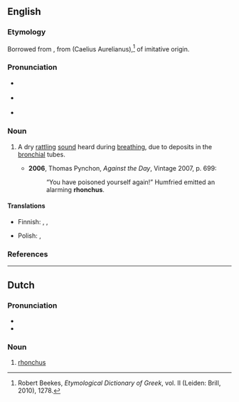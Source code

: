 ==English==
{{was wotd|2009|November|16}}

===Etymology===
Borrowed from {{bor|en|la|rhonchus|t=snoring}}, from {{etyl|grc|en}} {{m|grc|ῥόγχος}} (Caelius Aurelianus),<ref>Robert Beekes, ''Etymological Dictionary of Greek'', vol. II (Leiden: Brill, 2010), 1278.</ref> of imitative origin.

===Pronunciation===
* {{a|UK}} {{IPA|en|/ˈɹɒŋ.kəs/}}
* {{a|US}} {{IPA|en|/ˈɹɑŋ.kəs/}}
* {{audio|en|En-us-rhonchus.ogg|Audio (US)}}

===Noun===
{{en-noun|rhonchi}}

# {{lb|en|medicine}} A dry [[rattling]] [[sound]] heard during [[breathing]], due to deposits in the [[bronchial]] tubes.
#* '''2006''', Thomas Pynchon, ''Against the Day'', Vintage 2007, p. 699:
#*: “You have poisoned yourself again!” Humfried emitted an alarming '''rhonchus'''.

====Translations====
{{trans-top|sound}}
* Finnish: {{t|fi|rohina}}, {{t|fi|rahina}}, {{t+|fi|korina}}
{{trans-mid}}
* Polish: {{t+|pl|rzężenie}}, {{t|pl|rzężenia|p}}
{{trans-bottom}}

===References===
<references/>

{{c|en|Medical signs and symptoms|Sounds}}

----

==Dutch==

===Pronunciation===
* {{IPA|nl|/ˈrɔŋkʏs/}}
* {{audio|nl|Nl-rhonchus.ogg|Audio}}

===Noun===
{{nl-noun|f|rhonchi|rhonchuske}}
# [[rhonchus#English|rhonchus]]